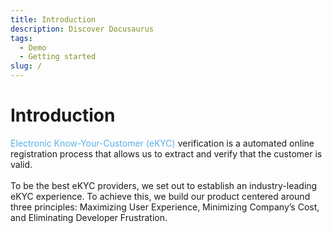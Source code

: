 ```yaml
---
title: Introduction
description: Discover Docusaurus
tags:
  - Demo
  - Getting started
slug: /
---
```


# Introduction 


<font color='#5ab0e6'>Electronic Know-Your-Customer (eKYC)</font> verification is a automated online registration process that allows us to extract and verify that the customer is valid.
<br/>
<br/>
To be the best eKYC providers, we set out to establish an industry-leading eKYC experience. To achieve this, we build our product centered around three principles: Maximizing User Experience, Minimizing Company’s Cost, and Eliminating Developer Frustration.